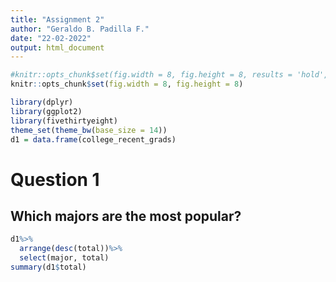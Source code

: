 ```yaml
---
title: "Assignment 2"
author: "Geraldo B. Padilla F."
date: "22-02-2022"
output: html_document
---
```


```r
#knitr::opts_chunk$set(fig.width = 8, fig.height = 8, results = 'hold', fig.align = 'center')
knitr::opts_chunk$set(fig.width = 8, fig.height = 8)
```


```r
library(dplyr)
library(ggplot2)
library(fivethirtyeight)
theme_set(theme_bw(base_size = 14))
d1 = data.frame(college_recent_grads)
```

# Question 1
## Which majors are the most popular?

```r
d1%>%
  arrange(desc(total))%>%
  select(major, total)
summary(d1$total)
```

